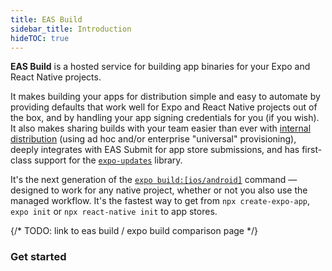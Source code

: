 ```yaml
---
title: EAS Build
sidebar_title: Introduction
hideTOC: true
---
```



**EAS Build** is a hosted service for building app binaries for your Expo and React Native projects.

It makes building your apps for distribution simple and easy to automate by providing defaults that work well for Expo and React Native projects out of the box, and by handling your app signing credentials for you (if you wish). It also makes sharing builds with your team easier than ever with [internal distribution](internal-distribution.mdx) (using ad hoc and/or enterprise "universal" provisioning), deeply integrates with EAS Submit for app store submissions, and has first-class support for the [`expo-updates`](updates.mdx) library.

It's the next generation of the [`expo build:[ios/android]`](/distribution/building-standalone-apps.mdx) command &mdash; designed to work for any native project, whether or not you also use the managed workflow. It's the fastest way to get from `npx create-expo-app`, `expo init` or `npx react-native init` to app stores.

{/* TODO: link to eas build / expo build comparison page */}

### Get started

<BoxLink title="Creating your first build" description="It should only take a few minutes in total to get up and running for iOS and/or Android." href="/build/setup" />

<BoxLink title="Share your apps with internal testers" description="EAS Build can help share preview builds of your app with a single URL." href="/build/internal-distribution" />

<BoxLink title="Automate submissions" description="Learn how you can have the service take your successful builds and handle uploading them to app stores for you automatically." href="/build/automating-submissions" />

<BoxLink title="App version management" description="Automate version bumps so you never have to think about them again." href="/build-reference/app-versions" />

<BoxLink title="Learning about the limitations" description="EAS Build is a new and rapidly evolving, so we recommend getting familiar with the current limitations." href="/build-reference/limitations" />
